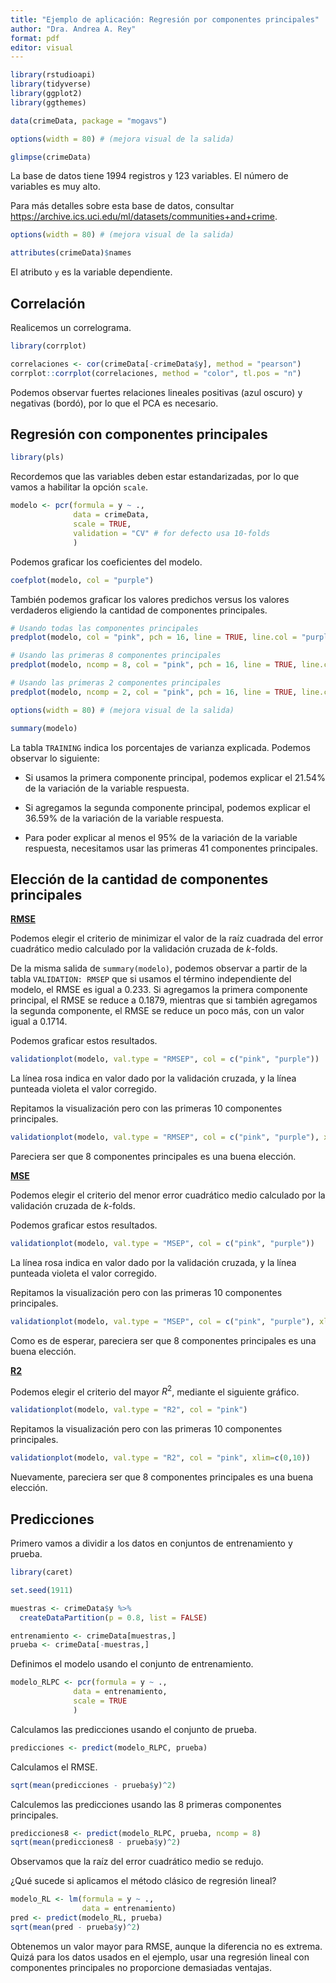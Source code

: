 ---
title: "Ejemplo de aplicación: Regresión por componentes principales"
author: "Dra. Andrea A. Rey"
format: pdf
editor: visual
---

```{r, message=FALSE, warning=FALSE}
library(rstudioapi)
library(tidyverse)
library(ggplot2)
library(ggthemes)
```

```{r}
data(crimeData, package = "mogavs")
```

```{r}
options(width = 80) # (mejora visual de la salida)

glimpse(crimeData)
```

La base de datos tiene 1994 registros y 123 variables. El número de variables es muy alto.

Para más detalles sobre esta base de datos, consultar <https://archive.ics.uci.edu/ml/datasets/communities+and+crime>.

```{r}
options(width = 80) # (mejora visual de la salida)

attributes(crimeData)$names
```

El atributo `y` es la variable dependiente.

## Correlación

Realicemos un correlograma.

```{r, message=FALSE, warning=FALSE}
library(corrplot)
```

```{r}
correlaciones <- cor(crimeData[-crimeData$y], method = "pearson")
corrplot::corrplot(correlaciones, method = "color", tl.pos = "n")
```

Podemos observar fuertes relaciones lineales positivas (azul oscuro) y negativas (bordó), por lo que el PCA es necesario.

## Regresión con componentes principales

```{r, message=FALSE, warning=FALSE}
library(pls)
```

Recordemos que las variables deben estar estandarizadas, por lo que vamos a habilitar la opción `scale`.

```{r}
modelo <- pcr(formula = y ~ .,
              data = crimeData,
              scale = TRUE,
              validation = "CV" # for defecto usa 10-folds
              )
```

Podemos graficar los coeficientes del modelo.

```{r}
coefplot(modelo, col = "purple")
```

También podemos graficar los valores predichos versus los valores verdaderos eligiendo la cantidad de componentes principales.

```{r}
# Usando todas las componentes principales
predplot(modelo, col = "pink", pch = 16, line = TRUE, line.col = "purple", line.lwd = 2)

# Usando las primeras 8 componentes principales
predplot(modelo, ncomp = 8, col = "pink", pch = 16, line = TRUE, line.col = "purple", line.lwd = 2)

# Usando las primeras 2 componentes principales
predplot(modelo, ncomp = 2, col = "pink", pch = 16, line = TRUE, line.col = "purple", line.lwd = 2)

```

```{r}
options(width = 80) # (mejora visual de la salida)

summary(modelo)
```

La tabla `TRAINING` indica los porcentajes de varianza explicada. Podemos observar lo siguiente:

-   Si usamos la primera componente principal, podemos explicar el $21.54\%$ de la variación de la variable respuesta.

-   Si agregamos la segunda componente principal, podemos explicar el $36.59\%$ de la variación de la variable respuesta.

-   Para poder explicar al menos el $95\%$ de la variación de la variable respuesta, necesitamos usar las primeras 41 componentes principales.

## Elección de la cantidad de componentes principales

[**RMSE**]{.underline}

Podemos elegir el criterio de minimizar el valor de la raíz cuadrada del error cuadrático medio calculado por la validación cruzada de $k$-folds.

De la misma salida de `summary(modelo)`, podemos observar a partir de la tabla `VALIDATION: RMSEP` que si usamos el término independiente del modelo, el RMSE es igual a $0.233$. Si agregamos la primera componente principal, el RMSE se reduce a $0.1879$, mientras que si también agregamos la segunda componente, el RMSE se reduce un poco más, con un valor igual a $0.1714$.

Podemos graficar estos resultados.

```{r}
validationplot(modelo, val.type = "RMSEP", col = c("pink", "purple"))
```

La línea rosa indica en valor dado por la validación cruzada, y la línea punteada violeta el valor corregido.

Repitamos la visualización pero con las primeras 10 componentes principales.

```{r}
validationplot(modelo, val.type = "RMSEP", col = c("pink", "purple"), xlim=c(0,10))
```

Pareciera ser que 8 componentes principales es una buena elección.

[**MSE**]{.underline}

Podemos elegir el criterio del menor error cuadrático medio calculado por la validación cruzada de $k$-folds.

Podemos graficar estos resultados.

```{r}
validationplot(modelo, val.type = "MSEP", col = c("pink", "purple"))
```

La línea rosa indica en valor dado por la validación cruzada, y la línea punteada violeta el valor corregido.

Repitamos la visualización pero con las primeras 10 componentes principales.

```{r}
validationplot(modelo, val.type = "MSEP", col = c("pink", "purple"), xlim=c(0,10))
```

Como es de esperar, pareciera ser que 8 componentes principales es una buena elección.

[**R2**]{.underline}

Podemos elegir el criterio del mayor $R^2$, mediante el siguiente gráfico.

```{r}
validationplot(modelo, val.type = "R2", col = "pink")
```

Repitamos la visualización pero con las primeras 10 componentes principales.

```{r}
validationplot(modelo, val.type = "R2", col = "pink", xlim=c(0,10))
```

Nuevamente, pareciera ser que 8 componentes principales es una buena elección.

## Predicciones

Primero vamos a dividir a los datos en conjuntos de entrenamiento y prueba.

```{r, message=FALSE, warning=FALSE}
library(caret)
```

```{r}
set.seed(1911)

muestras <- crimeData$y %>% 
  createDataPartition(p = 0.8, list = FALSE)

entrenamiento <- crimeData[muestras,]
prueba <- crimeData[-muestras,]
```

Definimos el modelo usando el conjunto de entrenamiento.

```{r}
modelo_RLPC <- pcr(formula = y ~ .,
              data = entrenamiento,
              scale = TRUE
              )
```

Calculamos las predicciones usando el conjunto de prueba.

```{r}
predicciones <- predict(modelo_RLPC, prueba)
```

Calculamos el RMSE.

```{r}
sqrt(mean(predicciones - prueba$y)^2)
```

Calculemos las predicciones usando las 8 primeras componentes principales.

```{r}
predicciones8 <- predict(modelo_RLPC, prueba, ncomp = 8)
sqrt(mean(predicciones8 - prueba$y)^2)
```

Observamos que la raíz del error cuadrático medio se redujo.

¿Qué sucede si aplicamos el método clásico de regresión lineal?

```{r}
modelo_RL <- lm(formula = y ~ .,
                data = entrenamiento)
pred <- predict(modelo_RL, prueba)
sqrt(mean(pred - prueba$y)^2)
```

Obtenemos un valor mayor para RMSE, aunque la diferencia no es extrema. Quizá para los datos usados en el ejemplo, usar una regresión lineal con componentes principales no proporcione demasiadas ventajas.
